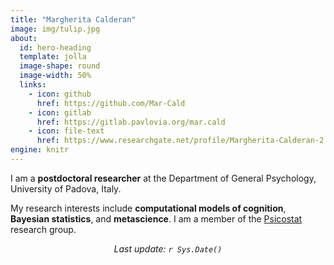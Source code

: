 ```yaml
---
title: "Margherita Calderan"
image: img/tulip.jpg
about:
  id: hero-heading
  template: jolla
  image-shape: round
  image-width: 50%
  links:
    - icon: github
      href: https://github.com/Mar-Cald
    - icon: gitlab
      href: https://gitlab.pavlovia.org/mar.cald
    - icon: file-text
      href: https://www.researchgate.net/profile/Margherita-Calderan-2
engine: knitr
---
```


::: {#hero-heading}
I am a **postdoctoral researcher** at the Department of General Psychology, University of Padova, Italy.

My research interests include **computational models of cognition**, **Bayesian statistics**, and **metascience**. I am a member of the [Psicostat](https://psicostat.dpss.psy.unipd.it/){target="_blank"} research group.
:::

<center>*Last update: `r Sys.Date()`*</center>
